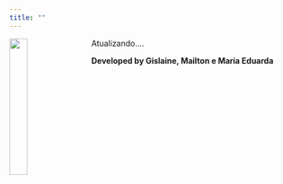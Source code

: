 ```yaml
---
title: ""
---
```



<img class = "svg logo" src="logo.PNG" style="width:25%; border:0px solid; margin-right: 20px" align="left">

Atualizando.... 

**Developed by Gislaine, Mailton e Maria Eduarda**

